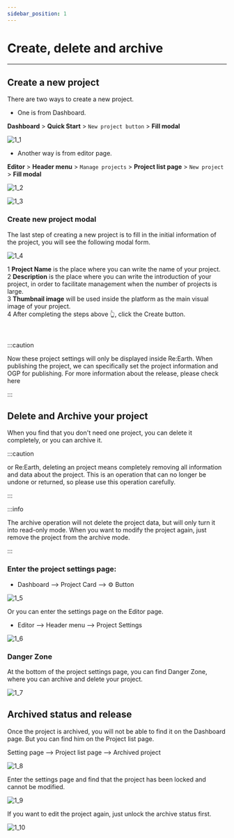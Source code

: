 ```yaml
---
sidebar_position: 1
---
```


# Create, delete and archive
------

## Create a new project

There are two ways to create a new project.

- One is from Dashboard.

**Dashboard** > **Quick Start** > `New project button` > **Fill modal**

![1_1](./img/1_1.png)

- Another way is from editor page.

**Editor** > **Header menu** > `Manage projects` > **Project list page** > `New project` > **Fill modal**

![1_2](./img/1_2.png)

![1_3](./img/1_3.png)

### Create new project modal

The last step of creating a new project is to fill in the initial information of the project, you will see the following modal form.

![1_4](./img/1_4.png)

<div>
  <span class="badge badge--primary">1</span>
  <strong>Project Name</strong> is the place where you can write the name of your project.
</div>
<div>
  <span class="badge badge--primary">2</span>
  <strong>Description</strong> is the place where you can write the introduction of your project, in order to facilitate management when the number of projects is large.
</div>
<div>
  <span class="badge badge--primary">3</span>
  <strong>Thumbnail image</strong> will be used inside the platform as the main visual image of your project.
</div>
<div>
  <span class="badge badge--primary">4</span>
  After completing the steps above 👆, click the Create button.
</div>
<br></br>

:::caution

Now these project settings will only be displayed inside Re:Earth. When publishing the project, we can specifically set the project information and OGP for publishing. For more information about the release, please check here

:::

## Delete and Archive your project

When you find that you don't need one project, you can delete it completely, or you can archive it.

:::caution

or Re:Earth, deleting an project means completely removing all information and data about the project. This is an operation that can no longer be undone or returned, so please use this operation carefully.

:::

:::info

The archive operation will not delete the project data, but will only turn it into read-only mode. When you want to modify the project again, just remove the project from the archive mode.

:::
### Enter the project settings page:

- Dashboard —> Project Card —> ⚙️ Button

![1_5](./img/1_5.png)

Or you can enter the settings page on the Editor page.

- Editor —> Header menu —> Project Settings

![1_6](./img/1_6.png)
### Danger Zone

At the bottom of the project settings page, you can find Danger Zone, where you can archive and delete your project.

![1_7](./img/1_7.png)
## Archived status and release

Once the project is archived, you will not be able to find it on the Dashboard page. But you can find him on the Project list page.

Setting page —> Project list page —> Archived project

![1_8](./img/1_8.png)

Enter the settings page and find that the project has been locked and cannot be modified.

![1_9](./img/1_9.png)

If you want to edit the project again, just unlock the archive status first.

![1_10](./img/1_10.png)

